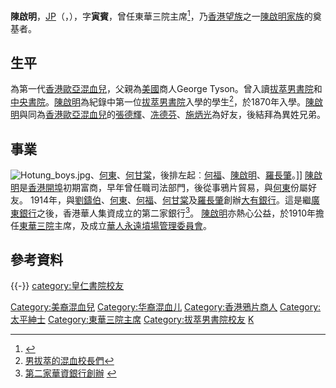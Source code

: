 '''陳啟明'''，[[太平紳士|JP]]（{{lang-en|'''Chan Kai Ming'''，'''George Bartou Tyson'''}}，{{bd|1859年||1919年|12月11日}}），字'''寅賓'''，曾任東華三院主席<ref>{{Cite web |url=http://www.tungwah.org.hk/?content=591 |title=東華三院 前任主席芳名 |accessdate=2014-12-16 |archive-date=2014-12-16 |archive-url=https://web.archive.org/web/20141216063859/http://www.tungwah.org.hk/?content=591 |dead-url=no }}</ref>，乃[[香港望族|香港望族]]之一[[陳啟明家族|陳啟明家族]]的奠基者。

==生平==
為第一代[[香港歐亞混血兒|香港歐亞混血兒]]，父親為[[美國|美國]]商人George Tyson。曾入讀[[拔萃男書院|拔萃男書院]]和[[中央書院|中央書院]]。[[陳啟明_(香港)|陳啟明]]為紀錄中第一位[[拔萃男書院|拔萃男書院]]入學的學生<ref>[http://news.takungpao.com.hk/paper/q/2014/0630/2570756.html 男拔萃的混血校長們]</ref>，於1870年入學。[[陳啟明_(香港)|陳啟明]]與同為[[香港歐亞混血兒|香港歐亞混血兒]]的[[張德輝_(香港)|張德輝]]、[[冼德芬|冼德芬]]、[[施炳光|施炳光]]為好友，後結拜為異姓兄弟。

==事業==
[[File:Hotung_boys.jpg|thumb]]、[[何東|何東]]、[[何甘棠|何甘棠]]，後排左起︰[[何福_(香港)|何福]]、[[陳啟明_(香港)|陳啟明]]、[[羅長肇|羅長肇]]。]]
[[陳啟明_(香港)|陳啟明]]是[[香港開埠|香港開埠]]初期富商，早年曾任職司法部門，後從事鴉片貿易，與[[何東|何東]]份屬好友。
1914年，與[[劉鑄伯|劉鑄伯]]、[[何東|何東]]、[[何福_(香港)|何福]]、[[何甘棠|何甘棠]]及[[羅長肇|羅長肇]]創辦[[大有銀行|大有銀行]]。這是繼[[廣東銀行|廣東銀行]]之後，香港華人集資成立的第二家銀行<ref>[http://www.lingkee.com/chist/html/chiculture/hk/gmwc/1914/1914_dejh.htm 第二家華資銀行創辦] {{webarchive|url=https://web.archive.org/web/20160304132834/http://www.lingkee.com/chist/html/chiculture/hk/gmwc/1914/1914_dejh.htm |date=2016-03-04 }}</ref>。
[[陳啟明_(香港)|陳啟明]]亦熱心公益，於1910年擔任[[東華三院|東華三院]]主席，及成立[[華人永遠墳場管理委員會|華人永遠墳場管理委員會]]。

==參考資料==
<div class="references-small">
<references/>
</div>


{{-}}
{{DEFAULTSORT:C}}
[[Category:美裔混血兒|Category:美裔混血兒]]
[[Category:华裔混血儿|Category:华裔混血儿]]
[[Category:香港鴉片商人|Category:香港鴉片商人]]
[[Category:太平紳士|Category:太平紳士]]
[[Category:東華三院主席|Category:東華三院主席]]
[[Category:拔萃男書院校友|Category:拔萃男書院校友]]
[[Category:陳姓|K]]
[[category:皇仁書院校友|category:皇仁書院校友]]